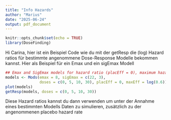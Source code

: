 ```yaml
---
title: "Info Hazards"
author: "Marius"
date: "2025-06-24"
output: pdf_document
---
```


```r
knitr::opts_chunk$set(echo = TRUE)
library(DoseFinding)
```

Hi Carina, hier ist ein Beispiel Code wie du mit der getResp die (log) Hazard ratios für bestimmte angenommene Dose-Response Modelle bekommen kannst. Hier als Beispiel für ein Emax und ein sigEmax Modell


```r
## Emax and SigEmax models for hazard ratio (placEff = 0), maximum hazard ratio 0.6
models <- Mods(emax = 8, sigEmax = c(22, 3), 
               doses = c(0, 5, 10, 30), placEff = 0, maxEff = log(0.6))
plot(models)
getResp(models, doses = c(0, 5, 10, 30))
```

Diese Hazard ratios kannst du dann verwenden um unter der Annahme eines bestimmten Modells Daten zu simulieren, zusätzlich zu der angenommenen placebo hazard rate